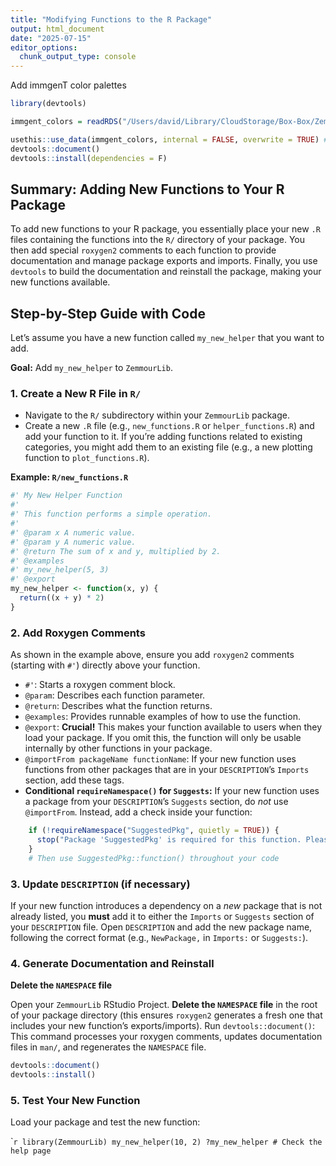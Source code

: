 ```yaml
---
title: "Modifying Functions to the R Package"
output: html_document
date: "2025-07-15"
editor_options: 
  chunk_output_type: console
---
```



Add immgenT color palettes
```r
library(devtools)

immgent_colors = readRDS("/Users/david/Library/CloudStorage/Box-Box/ZemmourLab_David/ZemmourLib/data/immgent_color_palettes_list_20250714.Rds")

usethis::use_data(immgent_colors, internal = FALSE, overwrite = TRUE) # internal = FALSE makes it externally available
devtools::document()
devtools::install(dependencies = F)
```

## Summary: Adding New Functions to Your R Package

To add new functions to your R package, you essentially place your new `.R` files containing the functions into the `R/` directory of your package. You then add special `roxygen2` comments to each function to provide documentation and manage package exports and imports. Finally, you use `devtools` to build the documentation and reinstall the package, making your new functions available.

## Step-by-Step Guide with Code

Let's assume you have a new function called `my_new_helper` that you want to add.

**Goal:** Add `my_new_helper` to `ZemmourLib`.

### 1. Create a New R File in `R/`

* Navigate to the `R/` subdirectory within your `ZemmourLib` package.
* Create a new `.R` file (e.g., `new_functions.R` or `helper_functions.R`) and add your function to it. If you're adding functions related to existing categories, you might add them to an existing file (e.g., a new plotting function to `plot_functions.R`).

**Example: `R/new_functions.R`**

```r
#' My New Helper Function
#'
#' This function performs a simple operation.
#'
#' @param x A numeric value.
#' @param y A numeric value.
#' @return The sum of x and y, multiplied by 2.
#' @examples
#' my_new_helper(5, 3)
#' @export
my_new_helper <- function(x, y) {
  return((x + y) * 2)
}
```

### 2. Add Roxygen Comments

As shown in the example above, ensure you add `roxygen2` comments (starting with `#'`) directly above your function.

* `#'`: Starts a roxygen comment block.
* `@param`: Describes each function parameter.
* `@return`: Describes what the function returns.
* `@examples`: Provides runnable examples of how to use the function.
* `@export`: **Crucial!** This makes your function available to users when they load your package. If you omit this, the function will only be usable internally by other functions in your package.
* `@importFrom packageName functionName`: If your new function uses functions from other packages that are in your `DESCRIPTION`'s `Imports` section, add these tags.
* **Conditional `requireNamespace()` for `Suggests`:** If your new function uses a package from your `DESCRIPTION`'s `Suggests` section, do *not* use `@importFrom`. Instead, add a check inside your function:

```r
    if (!requireNamespace("SuggestedPkg", quietly = TRUE)) {
      stop("Package 'SuggestedPkg' is required for this function. Please install it with install.packages('SuggestedPkg').", call. = FALSE)
    }
    # Then use SuggestedPkg::function() throughout your code
```

### 3. Update `DESCRIPTION` (if necessary)

If your new function introduces a dependency on a *new* package that is not already listed, you **must** add it to either the `Imports` or `Suggests` section of your `DESCRIPTION` file.
Open `DESCRIPTION` and add the new package name, following the correct format (e.g., `NewPackage,` in `Imports:` or `Suggests:`).

### 4. Generate Documentation and Reinstall
**Delete the `NAMESPACE` file**

Open your `ZemmourLib` RStudio Project.
**Delete the `NAMESPACE` file** in the root of your package directory (this ensures `roxygen2` generates a fresh one that includes your new function's exports/imports).
Run `devtools::document()`: This command processes your roxygen comments, updates documentation files in `man/`, and regenerates the `NAMESPACE` file.

```r
devtools::document()
devtools::install()
```

### 5. Test Your New Function

Load your package and test the new function:

````r
library(ZemmourLib)
my_new_helper(10, 2)
?my_new_helper # Check the help page
```




